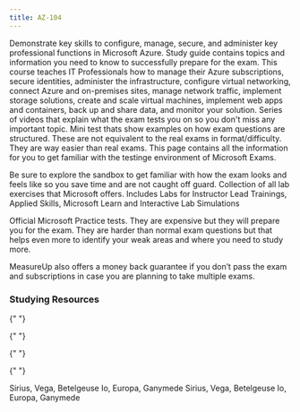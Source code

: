 ```yaml
---
title: AZ-104
---
```



<Card title="Get Started" icon="star">
  <LinkCard
    title="Exam AZ-104: Microsoft Azure Administrator"
    href="https://learn.microsoft.com/certifications/exams/az-104"
    target="_blank"
  />
  Demonstrate key skills to configure, manage, secure, and administer key professional
  functions in Microsoft Azure.
  <LinkCard
    title="AZ-104 Study Guide"
    href="https://learn.microsoft.com/credentials/certifications/resources/study-guides/az-104?WT.mc_id=studentamb_165290"
    target="_blank"
  />
  Study guide contains topics and information you need to know to successfully prepare
  for the exam.
  <LinkCard
    title="Microsoft Learn"
    href="https://learn.microsoft.com/training/courses/az-104t00?WT.mc_id=studentamb_165290#course-syllabus"
    target="_blank"
  />
  This course teaches IT Professionals how to manage their Azure subscriptions, secure
  identities, administer the infrastructure, configure virtual networking, connect
  Azure and on-premises sites, manage network traffic, implement storage solutions,
  create and scale virtual machines, implement web apps and containers, back up and
  share data, and monitor your solution.
  <LinkCard
    title="Readiness Zone"
    href="https://learn.microsoft.com/en-us/shows/exam-readiness-zone/?terms=AZ-104?WT.mc_id=studentamb_165290"
    target="_blank"
  />
  Series of videos that explain what the exam tests you on so you don't miss any
  important topic.
  <LinkCard
    title="Practice Assessment"
    href="https://learn.microsoft.com/en-us/credentials/certifications/azure-administrator/practice/assessment?assessment-type=practice&assessmentId=21&practice-assessment-type=certification&WT.mc_id=studentamb_165290"
    target="_blank"
  />
  Mini test thats show examples on how exam questions are structured. These are not
  equivalent to the real exams in format/difficulty. They are way easier than real
  exams.
  <LinkCard
    title="Get familiar with Microsoft Exams"
    href="https://aka.ms/examdemo"
    target="_blank"
  />
  This page contains all the information for you to get familiar with the testinge environment of Microsoft Exams. 

  Be sure to explore
  the sandbox to get familiar with how the exam looks and feels like so you save time and are not caught off guard.
  <LinkCard
    title="Exam Labs"
    href="https://certs.msfthub.wiki/labs/az-107labs"
    target="_blank"
  />
  Collection of all lab exercises that Microsoft offers. Includes Labs for Instructor
  Lead Trainings, Applied Skills, Microsoft Learn and Interactive Lab Simulations
</Card>

<Card title="MeasureUp Practice Tests" icon="open-book"> 
  <LinkCard title="MeasureUp Practice Test" href="https://www.measureup.com/microsoft-practice-test-az-104-microsoft-azure-administrator.html#u44" target="_blank"/>
  <LinkCard title="MeasureUp Subscriptions" href="https://www.measureup.com/subscription-plans-for-individuals#u44" target="_blank"/>
      Official Microsoft Practice tests. They are expensive but they will prepare you for the exam. They are harder than normal exam questions but that helps 
      even more to identify your weak areas and where you need to study more.

MeasureUp also offers a money back guarantee if you don’t pass the exam and subscriptions in case you are planning to take multiple exams.

</Card>

### Studying Resources

<Tabs>

{" "}

<TabItem label="Text">
  <CardGrid>
    <LinkCard
      title="Microsoft Learn"
      href="https://learn.microsoft.com/certifications/exams/az-104"
      target="_blank"
    />
  </CardGrid>
</TabItem>

{" "}

<TabItem label="Videos">
  <CardGrid>
    <LinkCard
      title="Microsoft Learn Exam Readiness Zone"
      href="https://learn.microsoft.com/en-us/shows/exam-readiness-zone/?terms=AZ-104"
      target="_blank"
    />
    <LinkCard
      title="John Savill Study Cram"
      href="https://www.youtube.com/watch?v=VOod_VNgdJk&list=PLlVtbbG169nH_CJl4wwKBfS1V8nMYr7xL&index=8&pp=iAQB"
      target="_blank"
    />
    <LinkCard
      title="John Savill's Course"
      href="https://www.youtube.com/playlist?list=PLlVtbbG169nGlGPWs9xaLKT1KfwqREHbs"
      target="_blank"
    />
    <LinkCard
      title="AGuideToCloud Course"
      href="https://www.youtube.com/playlist?list=PLhLKc18P9YOAW3dKZaQ2xVYg8uE1m5Lp8"
      target="_blank"
    />
    <LinkCard
      title="freeCodeCamp/ExamPro Course"
      href="https://youtu.be/10PbGbTUSAg?si=qVvb-iysK0px8Xdk"
      target="_blank"
    />
  </CardGrid>
</TabItem>

{" "}

<TabItem label="Paid">
  <CardGrid>
    <LinkCard
      title="Pluralsight Course"
      href="https://www.pluralsight.com/paths/az-104-microsoft-azure-administrator-certification-prep"
      target="_blank"
    />
    <LinkCard
      title="ExamPro Course"
      href="https://www.exampro.co/az-104"
      target="_blank"
    />
    <LinkCard
      title="ITPRO Course"
      href="https://www.udemy.com/course/70533-azure/"
      target="_blank"
    />
    <LinkCard
      title="Scott Duffy Course"
      href="https://www.itpro.tv/courses/microsoft/microsoft-azure-administrator-az-104/"
      target="_blank"
    />
    <LinkCard
      title="WhizLabs Coursera Course"
      href="https://www.coursera.org/specializations/exam-prep-az-104-microsoft-azure-administrator-associate"
      target="_blank"
    />
  </CardGrid>
</TabItem>

{" "}

<TabItem label="Tests">
  <CardGrid>
    <LinkCard
      title="MeasureUp Practice Tests"
      href="https://www.measureup.com/microsoft-practice-test-az-104-microsoft-azure-administrator.html#u44"
      target="_blank"
    />
    <LinkCard
      title="Whizlab Practice Tests"
      href="https://www.whizlabs.com/microsoft-azure-certification-az-104/"
      target="_blank"
    />
    <LinkCard
      title="Scott Duffy Practice Tests"
      href="https://www.udemy.com/course/az104-azure-practice/"
      target="_blank"
    />
  </CardGrid>
</TabItem>

  <TabItem label="Misc">
  <CardGrid>
    <LinkCard title="Microsoft 365 E5 Developer Tenant" href="https://developer.microsoft.com/en-us/microsoft-365/dev-program" target="_blank"/> 
    <LinkCard title="Microsoft Azure Free Account" href="https://azure.microsoft.com/en-us/offers/ms-azr-0044p" target="_blank"/> 
    <LinkCard title="Cisco Networking Basics Course" href="https://skillsforall.com/course/networking-basics?courseLang=en-US" target="_blank"/> 
  </CardGrid>
  </TabItem>
  </Tabs>

<Tabs>
  <TabItem label="Stars" icon="star">
    Sirius, Vega, Betelgeuse
  </TabItem>
  <TabItem label="Moons" icon="moon">
    Io, Europa, Ganymede
    <Tabs>
      <TabItem label="Stars" icon="star">
        Sirius, Vega, Betelgeuse
      </TabItem>
      <TabItem label="Moons" icon="moon">
        Io, Europa, Ganymede
        <CardGrid>
          <LinkCard
            title="Authoring Markdown"
            href="/guides/authoring-content/"
          />
          <LinkCard title="Components" href="/guides/components/" />
        </CardGrid>
      </TabItem>
    </Tabs>
  </TabItem>
</Tabs>
